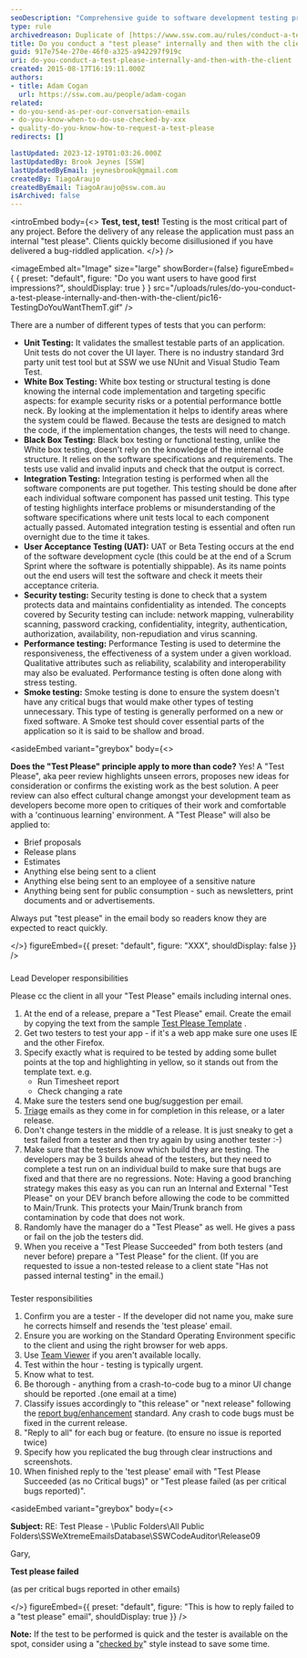 ```yaml
---
seoDescription: "Comprehensive guide to software development testing processes, emphasizing the importance of internal and client-facing 'test please' procedures for ensuring quality and efficiency."
type: rule
archivedreason: Duplicate of [https://www.ssw.com.au/rules/conduct-a-test-please](/rules/conduct-a-test-please)
title: Do you conduct a "test please" internally and then with the client?
guid: 917e754e-270e-46f0-a325-a942297f919c
uri: do-you-conduct-a-test-please-internally-and-then-with-the-client
created: 2015-08-17T16:19:11.000Z
authors:
- title: Adam Cogan
  url: https://ssw.com.au/people/adam-cogan
related:
- do-you-send-as-per-our-conversation-emails
- do-you-know-when-to-do-use-checked-by-xxx
- quality-do-you-know-how-to-request-a-test-please
redirects: []

lastUpdated: 2023-12-19T01:03:26.000Z
lastUpdatedBy: Brook Jeynes [SSW]
lastUpdatedByEmail: jeynesbrook@gmail.com
createdBy: TiagoAraujo
createdByEmail: TiagoAraujo@ssw.com.au
isArchived: false
---
```


<introEmbed
  body={<>
**Test, test, test!** Testing is the most critical part of any project. Before the delivery of any release the application must pass an internal "test please". Clients quickly become disillusioned if you have delivered a bug-riddled application.
  </>}
/>

<imageEmbed
  alt="Image"
  size="large"
  showBorder={false}
  figureEmbed={ {
    preset: "default",
    figure: "Do you want users to have good first impressions?",
    shouldDisplay: true
  } }
  src="/uploads/rules/do-you-conduct-a-test-please-internally-and-then-with-the-client/pic16-TestingDoYouWantThemT.gif"
/>


There are a number of different types of tests that you can perform:

* **Unit Testing:**     It validates the smallest testable parts of an application. Unit tests do not cover the UI layer. There is no industry standard 3rd party unit test tool but at SSW we use NUnit and Visual Studio Team Test.
* **White Box Testing:**     White box testing or structural testing is done knowing the internal code implementation and targeting specific aspects: for example security risks or a potential performance bottle neck. By looking at the implementation it helps to identify areas where the system could be flawed. Because the tests are designed to match the code, if the implementation changes, the tests will need to change.
* **Black Box Testing:**     Black box testing or functional testing, unlike the White box testing, doesn't rely on the knowledge of the internal code structure. It relies on the software specifications and requirements. The tests use valid and invalid inputs and check that the output is correct.
* **Integration Testing:**     Integration testing is performed when all the software components are put together. This testing should be done after each individual software component has passed unit testing. This type of testing highlights interface problems or misunderstanding of the software specifications where unit tests local to each component actually passed. Automated integration testing is essential and often run overnight due to the time it takes.
* **User Acceptance Testing (UAT):**     UAT or Beta Testing occurs at the end of the software development cycle (this could be at the end of a Scrum Sprint where the software is potentially shippable). As its name points out the end users will test the software and check it meets their acceptance criteria.
* **Security testing:**     Security testing is done to check that a system protects data and maintains confidentiality as intended. The concepts covered by Security testing can include: network mapping, vulnerability scanning, password cracking, confidentiality, integrity, authentication, authorization, availability, non-repudiation and virus scanning.
* **Performance testing:**     Performance Testing is used to determine the responsiveness, the effectiveness of a system under a given workload. Qualitative attributes such as reliability, scalability and interoperability may also be evaluated. Performance testing is often done along with stress testing.
* **Smoke testing:**     Smoke testing is done to ensure the system doesn't have any critical bugs that would make other types of testing unnecessary. This type of testing is generally performed on a new or fixed software. A Smoke test should cover essential parts of the application so it is said to be shallow and broad.


<asideEmbed
  variant="greybox"
  body={<>
    
**Does the "Test Please" principle apply to more than code?**
Yes! A "Test Please", aka peer review highlights unseen errors, proposes new ideas for consideration or confirms the existing work as the best solution. A peer review can also effect cultural change amongst your development team as developers become more open to critiques of their work and comfortable with a 'continuous learning' environment. A "Test Please" will also be applied to:

* Brief proposals
* Release plans
* Estimates
* Anything else being sent to a client
* Anything else being sent to an employee of a sensitive nature
* Anything being sent for public consumption - such as newsletters, print documents and or advertisements.

Always put "test please" in the email body so readers know they are expected to react quickly.

  </>}
  figureEmbed={{
    preset: "default",
    figure: "XXX",
    shouldDisplay: false
  }}
/>


###

   Lead Developer responsibilities

Please cc the client in all your "Test Please" emails including internal ones.

1. At the end of a release, prepare a "Test Please" email.  Create the email by copying the text from the sample [Test Please Template](/request-a-test-please) .
2. Get two testers to test your app - if it's a web app make sure one uses IE and the other Firefox.
3. Specify exactly what is required to be tested by adding some bullet points at the top and highlighting in yellow, so it stands out from the template text. e.g.
    * Run Timesheet report
    * Check changing a rate
4. Make sure the testers send one bug/suggestion per email.
5. [Triage](/do-you-send-sprint-forecast-and-sprint-review-retro-emails-to-the-client) emails as they come in for completion in this release, or a later release.
6. Don't change testers in the middle of a release. It is just sneaky to get a test failed from a tester and then try again by using another tester :-)
7. Make sure that the testers know which build they are testing. The developers may be 3 builds ahead of the testers, but they need to complete a test run on an individual build to make sure that bugs are fixed and that there are no regressions.    Note: Having a good branching strategy makes this easy as you can run an Internal and External "Test Please" on your DEV branch before allowing the code to be committed to Main/Trunk. This protects your Main/Trunk branch from contamination by code that does not work.
8. Randomly have the manager do a "Test Please" as well. He gives a pass or fail on the job the testers did.
9. When you receive a "Test Please Succeeded" from both testers (and never before) prepare a "Test Please" for the client. (If you are requested to issue a non-tested release to a client state "Has not passed internal testing" in the email.)

###

   Tester responsibilities

1. Confirm you are a tester - If the developer did not name you, make sure he corrects himself and resends the 'test please' email.
2. Ensure you are working on the Standard Operating Environment specific to the client and using the right browser for web apps.
3. Use [Team Viewer](http://www.ssw.com.au/ssw/Standards/DeveloperGeneral/networkTools.aspx#TeamViewer) if you aren't available locally.
4. Test within the hour - testing is typically urgent.
5. Know what to test.
6. Be thorough - anything from a crash-to-code bug to a minor UI change should be reported .(one email at a time)
7. Classify issues accordingly to "this release" or "next release" following the [report bug/enhancement](http://www.ssw.com.au/ssw/Standards/Support/BugReportOrEnhancement.aspx) standard. Any crash to code bugs must be fixed in the current release.
8. "Reply to all" for each bug or feature. (to ensure no issue is reported twice)
9. Specify how you replicated the bug through clear instructions and screenshots.
10. When finished reply to the 'test please' email with "Test Please Succeeded (as no Critical bugs)" or "Test please failed (as per critical bugs reported)".


<asideEmbed
  variant="greybox"
  body={<>
    
**Subject:** RE: Test Please - \\Public Folders\All Public Folders\SSWeXtremeEmailsDatabase\SSWCodeAuditor\Release09

Gary,

**Test please failed**

(as per critical bugs reported in other emails)

  </>}
  figureEmbed={{
    preset: "default",
    figure: "This is how to reply failed to a \"test please\" email",
    shouldDisplay: true
  }}
/>


**Note:** If the test to be performed is quick and the tester is available on the spot, consider using a "[checked by](/do-you-know-when-to-do-use-checked-by-xxx)" style instead to save some time.
